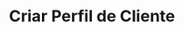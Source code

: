---
title: "Criar Perfil de Cliente"
api: "POST https://regis.app.byefive.com.br/rest/customer-profiles"
description: "Cria um novo perfil de cliente"
---